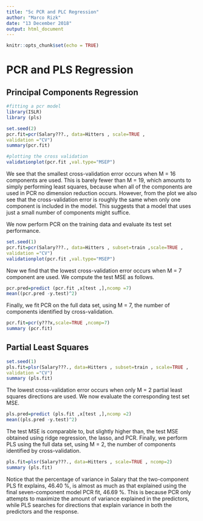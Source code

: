 ```yaml
---
title: "5c PCR and PLC Regression"
author: "Marco Rizk"
date: "13 December 2018"
output: html_document
---
```


```r
knitr::opts_chunk$set(echo = TRUE)
```

#  PCR and PLS Regression

##  Principal Components Regression

```r
#fitting a pcr model
library(ISLR)
library (pls)

```

```r
set.seed(2)
pcr.fit=pcr(Salary???., data=Hitters , scale=TRUE ,
validation ="CV")
summary(pcr.fit)
```
```r
#plotting the cross validation
validationplot(pcr.fit ,val.type="MSEP")
```
We see that the smallest cross-validation error occurs when M = 16 components
are used. This is barely fewer than M = 19, which amounts to
simply performing least squares, because when all of the components are
used in PCR no dimension reduction occurs. However, from the plot we
also see that the cross-validation error is roughly the same when only one
component is included in the model. This suggests that a model that uses
just a small number of components might suffice.

We now perform PCR on the training data and evaluate its test set
performance.

```r
set.seed(1)
pcr.fit=pcr(Salary???., data=Hitters , subset=train ,scale=TRUE ,
validation ="CV")
validationplot(pcr.fit ,val.type="MSEP")
```
Now we find that the lowest cross-validation error occurs when M = 7
component are used. We compute the test MSE as follows.

```r
pcr.pred=predict (pcr.fit ,x[test ,],ncomp =7)
mean((pcr.pred -y.test)^2)
```

Finally, we fit PCR on the full data set, using M = 7, the number of
components identified by cross-validation.

```r
pcr.fit=pcr(y???x,scale=TRUE ,ncomp=7)
summary (pcr.fit)
```

## Partial Least Squares

```r
set.seed(1)
pls.fit=plsr(Salary???., data=Hitters , subset=train , scale=TRUE ,
validation ="CV")
summary (pls.fit)
```
The lowest cross-validation error occurs when only M = 2 partial least
squares directions are used. We now evaluate the corresponding test set
MSE.

```r
pls.pred=predict (pls.fit ,x[test ,],ncomp =2)
mean((pls.pred -y.test)^2)
```

The test MSE is comparable to, but slightly higher than, the test MSE
obtained using ridge regression, the lasso, and PCR.
Finally, we perform PLS using the full data set, using M = 2, the number
of components identified by cross-validation.

```r
pls.fit=plsr(Salary???., data=Hitters , scale=TRUE , ncomp=2)
summary (pls.fit)
```

Notice that the percentage of variance in Salary that the two-component
PLS fit explains, 46.40 %, is almost as much as that explained using the
final seven-component model PCR fit, 46.69 %. This is because PCR only
attempts to maximize the amount of variance explained in the predictors,
while PLS searches for directions that explain variance in both the predictors
and the response.